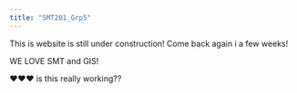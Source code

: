 ```yaml
---
title: "SMT201_Grp5"
---
```


This is website is still under construction! Come back again i a few weeks!

WE LOVE SMT and GIS!

❤️❤️❤️ is this really working??
